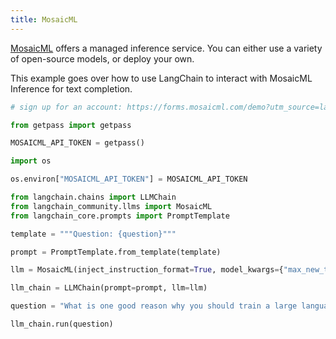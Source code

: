 ```yaml
---
title: MosaicML
---
```


[MosaicML](https://docs.mosaicml.com/en/latest/inference.html) offers a managed inference service. You can either use a variety of open-source models, or deploy your own.

This example goes over how to use LangChain to interact with MosaicML Inference for text completion.


```python
# sign up for an account: https://forms.mosaicml.com/demo?utm_source=langchain

from getpass import getpass

MOSAICML_API_TOKEN = getpass()
```


```python
import os

os.environ["MOSAICML_API_TOKEN"] = MOSAICML_API_TOKEN
```


```python
from langchain.chains import LLMChain
from langchain_community.llms import MosaicML
from langchain_core.prompts import PromptTemplate
```


```python
template = """Question: {question}"""

prompt = PromptTemplate.from_template(template)
```


```python
llm = MosaicML(inject_instruction_format=True, model_kwargs={"max_new_tokens": 128})
```


```python
llm_chain = LLMChain(prompt=prompt, llm=llm)
```


```python
question = "What is one good reason why you should train a large language model on domain specific data?"

llm_chain.run(question)
```

